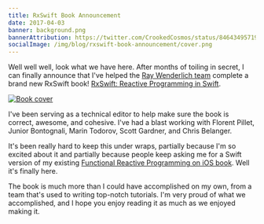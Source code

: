 ```yaml
---
title: RxSwift Book Announcement
date: 2017-04-03
banner: background.png
bannerAttribution: https://twitter.com/CrookedCosmos/status/846434957195128833
socialImage: /img/blog/rxswift-book-announcement/cover.png
---
```



Well well well, look what we have here. After months of toiling in secret, I can finally announce that I've helped the [Ray Wenderlich team](https://raywenderlich.com) complete a brand new RxSwift book! [RxSwift: Reactive Programming in Swift](https://store.raywenderlich.com/products/rxswift).


<Narrow>

[![Book cover](./cover.png)](https://store.raywenderlich.com/products/rxswift)
  
</Narrow>

I've been serving as a technical editor to help make sure the book is correct, awesome, and cohesive. I've had a blast working with Florent Pillet, Junior Bontognali, Marin Todorov, Scott Gardner, and Chris Belanger.

It's been really hard to keep this under wraps, partially because I'm so excited about it and partially because people keep asking me for a Swift version of my existing [Functional Reactive Programming on iOS book](https://leanpub.com/iosfrp). Well it's finally here.

The book is much more than I could have accomplished on my own, from a team that's used to writing top-notch tutorials. I'm very proud of what we accomplished, and I hope you enjoy reading it as much as we enjoyed making it.

  